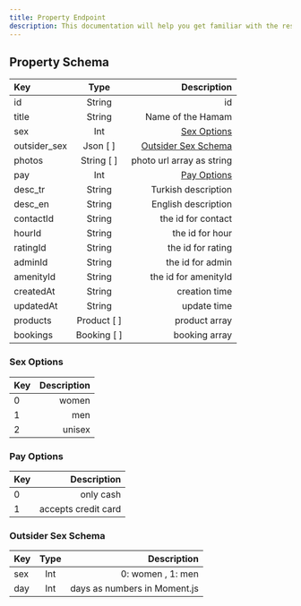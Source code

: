 ```yaml
---
title: Property Endpoint
description: This documentation will help you get familiar with the resources of the Hamampass Rest API and show you how to make different queries, so that you can get the most out of it.
---
```


## Property Schema

| Key          |    Type     |                                 Description |
| :----------- | :---------: | ------------------------------------------: |
| id           |   String    |                                          id |
| title        |   String    |                           Name of the Hamam |
| sex          |     Int     |                 [Sex Options](#sex-options) |
| outsider_sex |  Json [ ]   | [Outsider Sex Schema](#outsider-sex-schema) |
| photos       | String [ ]  |                   photo url array as string |
| pay          |     Int     |                 [Pay Options](#pay-options) |
| desc_tr      |   String    |                         Turkish description |
| desc_en      |   String    |                         English description |
| contactId    |   String    |                          the id for contact |
| hourId       |   String    |                             the id for hour |
| ratingId     |   String    |                           the id for rating |
| adminId      |   String    |                            the id for admin |
| amenityId    |   String    |                        the id for amenityId |
| createdAt    |   String    |                               creation time |
| updatedAt    |   String    |                                 update time |
| products     | Product [ ] |                               product array |
| bookings     | Booking [ ] |                               booking array |

### <a id="sex-options"></a>Sex Options

| Key | Description |
| :-- | ----------: |
| 0   |       women |
| 1   |         men |
| 2   |      unisex |

### <a id="pay-options"></a>Pay Options

| Key |         Description |
| :-- | ------------------: |
| 0   |           only cash |
| 1   | accepts credit card |

### <a id="outsider-sex-schema"></a>Outsider Sex Schema

| Key | Type |                  Description |
| :-- | :--: | ---------------------------: |
| sex | Int  |            0: women , 1: men |
| day | Int  | days as numbers in Moment.js |
